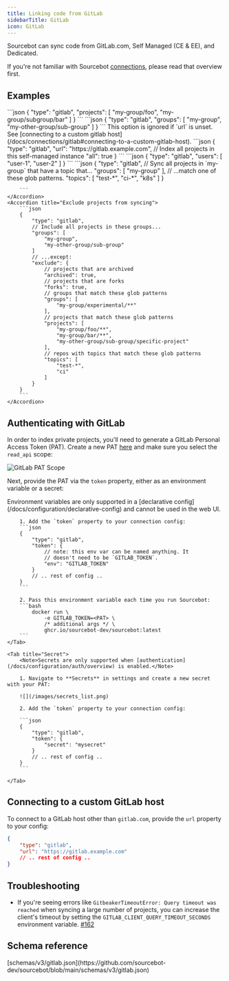 ```yaml
---
title: Linking code from GitLab
sidebarTitle: GitLab
icon: GitLab
---
```



Sourcebot can sync code from GitLab.com, Self Managed (CE & EE), and Dedicated.

If you're not familiar with Sourcebot [connections](/docs/connections/overview), please read that overview first.

## Examples

<AccordionGroup>
    <Accordion title="Sync individual projects">
        ```json
        {
            "type": "gitlab",
            "projects": [
                "my-group/foo",
                "my-group/subgroup/bar"
            ]
        }
        ```
    </Accordion>
    <Accordion title="Sync all projects in a group/subgroup">
        ```json
        {
            "type": "gitlab",
            "groups": [
                "my-group",
                "my-other-group/sub-group"
            ]
        }
        ```
    </Accordion>
    <Accordion title="Sync all projects in a self managed instance">
        <Note>This option is ignored if `url` is unset. See [connecting to a custom gitlab host](/docs/connections/gitlab#connecting-to-a-custom-gitlab-host).</Note>
        ```json
        {
            "type": "gitlab",
            "url": "https://gitlab.example.com",
            // Index all projects in this self-managed instance
            "all": true
        }
        ```
    </Accordion>
    <Accordion title="Sync all projects owned by a user">
        ```json
        {
            "type": "gitlab",
            "users": [
                "user-1",
                "user-2"
            ]
        }
        ```
    </Accordion>
    <Accordion title="Filter projects by topic">
        ```json
        {
            "type": "gitlab",
            // Sync all projects in `my-group` that have a topic that...
            "groups": [
                "my-group"
            ],
            // ...match one of these glob patterns.
            "topics": [
                "test-*",
                "ci-*",
                "k8s"
            ]
        }

        ```
    </Accordion>
    <Accordion title="Exclude projects from syncing">
        ```json
        {
            "type": "gitlab",
            // Include all projects in these groups...
            "groups": [
                "my-group",
                "my-other-group/sub-group"
            ]
            // ...except:
            "exclude": {
                // projects that are archived
                "archived": true,
                // projects that are forks
                "forks": true,
                // groups that match these glob patterns
                "groups": [
                    "my-group/experimental/**"
                ],
                // projects that match these glob patterns
                "projects": [
                    "my-group/foo/**",
                    "my-group/bar/**",
                    "my-other-group/sub-group/specific-project"
                ],
                // repos with topics that match these glob patterns
                "topics": [
                    "test-*",
                    "ci"
                ]
            }
        }
        ```
    </Accordion>
</AccordionGroup>


## Authenticating with GitLab

In order to index private projects, you'll need to generate a GitLab Personal Access Token (PAT). Create a new PAT [here](https://gitlab.com/-/user_settings/personal_access_tokens) and make sure you select the `read_api` scope:

![GitLab PAT Scope](/images/gitlab_pat_scopes.png)

Next, provide the PAT via the `token` property, either as an environment variable or a secret:

<Tabs>
    <Tab title="Environment Variable">
        <Note>Environment variables are only supported in a [declarative config](/docs/configuration/declarative-config) and cannot be used in the web UI.</Note>

        1. Add the `token` property to your connection config:
        ```json
        {
            "type": "gitlab",
            "token": {
                // note: this env var can be named anything. It
                // doesn't need to be `GITLAB_TOKEN`.
                "env": "GITLAB_TOKEN"
            }
            // .. rest of config ..
        }
        ```

        2. Pass this environment variable each time you run Sourcebot:
        ```bash
            docker run \
                -e GITLAB_TOKEN=<PAT> \
                /* additional args */ \
                ghcr.io/sourcebot-dev/sourcebot:latest
        ```
    </Tab>

    <Tab title="Secret">
        <Note>Secrets are only supported when [authentication](/docs/configuration/auth/overview) is enabled.</Note>

        1. Navigate to **Secrets** in settings and create a new secret with your PAT:

        ![](/images/secrets_list.png)

        2. Add the `token` property to your connection config:

        ```json
        {
            "type": "gitlab",
            "token": {
                "secret": "mysecret"
            }
            // .. rest of config ..
        }
        ```

    </Tab>
</Tabs>

## Connecting to a custom GitLab host

To connect to a GitLab host other than `gitlab.com`, provide the `url` property to your config:

```json
{
    "type": "gitlab",
    "url": "https://gitlab.example.com"
    // .. rest of config ..
}
```

## Troubleshooting

- If you're seeing errors like `GitbeakerTimeoutError: Query timeout was reached` when syncing a large number of projects, you can increase the client's timeout by setting the `GITLAB_CLIENT_QUERY_TIMEOUT_SECONDS` environment variable. [#162](https://github.com/sourcebot-dev/sourcebot/issues/162)

## Schema reference

<Accordion title="Reference">
[schemas/v3/gitlab.json](https://github.com/sourcebot-dev/sourcebot/blob/main/schemas/v3/gitlab.json)

<GitLabSchema />

</Accordion>